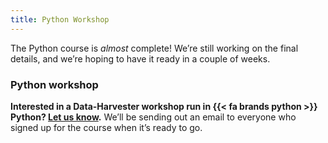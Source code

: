 ```yaml
---
title: Python Workshop
---
```


The Python course is *almost* complete! We're still working on the final details, and we're hoping to have it ready in a couple of weeks.

::: callout-note
### Python workshop {.unnumbered}
**Interested in a Data-Harvester workshop run in {{< fa brands python >}} Python? [Let us know](https://sydney.au1.qualtrics.com/jfe/form/SV_9TUKiEjaNEFPifk).** We'll be sending out an email to everyone who signed up for the course when it's ready to go.
:::